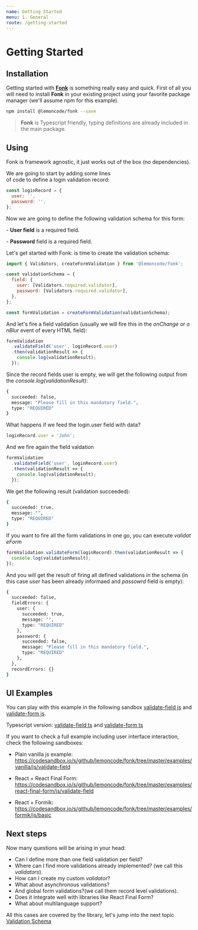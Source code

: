 ```yaml
---
name: Getting Started
menu: 1. General
route: /getting-started
---
```


# Getting Started

## Installation

Getting started with [**Fonk**](https://github.com/Lemoncode/fonk) is something really easy and quick. First of all you will need to install **Fonk** in your existing project using your favorite package manager (we'll assume npm for this example).

```bash
npm install @lemoncode/fonk --save
```

> **Fonk** is Typescript friendly, typing definitions are already included in the main package.

## Using

Fonk is framework agnostic, it just works out of the box (no dependencies).

We are going to start by adding some lines of code to define a login validation record:

```javascript
const loginRecord = {
  user: '',
  password: '',
};
```

Now we are going to define the following validation schema for this form:

- **User field** is a required field.

- **Password** field is a required field.

Let's get started with Fonk: is time to create the validation schema:

```javascript
import { Validators, createFormValidation } from '@lemoncode/fonk';

const validationSchema = {
  field: {
    user: [Validators.required.validator],
    password: [Validators.required.validator],
  },
};

const formValidation = createFormValidation(validationSchema);
```

And let's fire a field validation (usually we will fire this in the *onChange* or *onBlur* event of every HTML field):

```javascript
formValidation
  .validateField('user', loginRecord.user)
  .then(validationResult => {
    console.log(validationResult);
  });
```

Since the record fields user is empty, we will get the following output from the _console.log(validationResult)_:

```bash
{
  succeeded: false,
  message: "Please fill in this mandatory field.",
  type: "REQUIRED"
}
```

What happens if we feed the login.user field with data?

```javascript
loginRecord.user = 'John';
```

And we fire again the field valdation

```javascript
formValidation
  .validateField('user', loginRecord.user)
  .then(validationResult => {
    console.log(validationResult);
  });
```

We get the following result (validation succeeded):

```bash
{
  succeeded: true,
  message: "",
  type: "REQUIRED"
}
```

If you want to fire all the form validations in one go, you can execute *validateForm*

```javascript
formValidation.validateForm(loginRecord).then(validationResult => {
  console.log(validationResult);
});
```

And you will get the result of firing all defined validations in the schema (in this case _user_ has been
already informaed and _passowrd_ field is empty):

```bash
{
  succeeded: false,
  fieldErrors: {
    user: {
      succeeded: true,
      message: "",
      type: "REQUIRED"
    },
    password: {
      succeeded: false,
      message: "Please fill in this mandatory field.",
      type: "REQUIRED"
    },
  },
  recordErrors: {}
}
```

## UI Examples

You can play with this example in the following sandbox [validate-field js](https://codesandbox.io/s/github/lemoncode/fonk/tree/master/examples/vanilla/js/validate-field) and [validate-form js](https://codesandbox.io/s/github/lemoncode/fonk/tree/master/examples/vanilla/js/validate-form).

Typescript version: [validate-field ts](https://codesandbox.io/s/github/lemoncode/fonk/tree/master/examples/vanilla/ts/validate-field) and [validate-form ts](https://codesandbox.io/s/github/lemoncode/fonk/tree/master/examples/vanilla/ts/validate-form)

If you want to check a full example including user interface interaction, check the following sandboxes:

- Plain vanilla js example: https://codesandbox.io/s/github/lemoncode/fonk/tree/master/examples/vanilla/js/validate-field

- React + React Final Form: https://codesandbox.io/s/github/lemoncode/fonk/tree/master/examples/react-final-form/js/validate-field

- React + Formik: https://codesandbox.io/s/github/lemoncode/fonk/tree/master/examples/formik/js/basic

## Next steps

Now many questions will be arising in your head:

- Can I define more than one field validation per field?
- Where can I find more validations already implemented? (we call this _validators_).
- How can I create my custom _validator_?
- What about asynchronous validations?
- And global form validations?(we call them record level validations).
- Does it integrate well with libraries like React Final Form?
- What about multilanguage support?

All this cases are covered by the library, let's jump into the next topic
[Validation Schema](/validation-schema)
